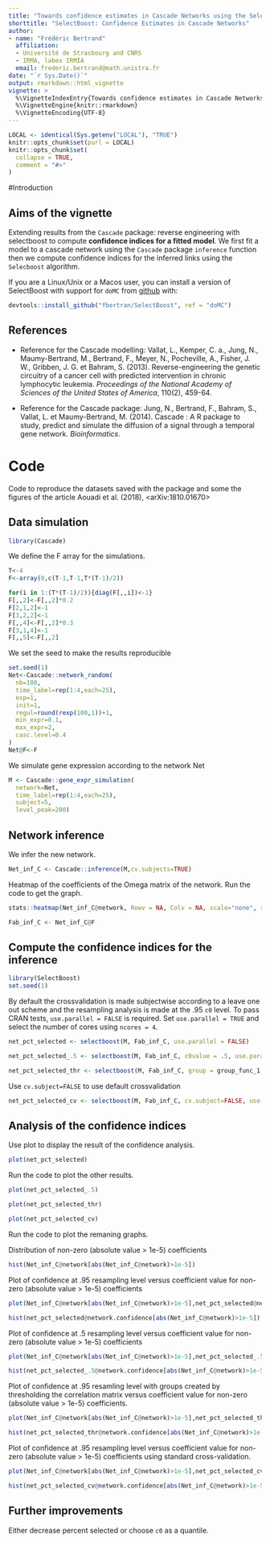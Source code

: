 ```yaml
---
title: "Towards confidence estimates in Cascade Networks using the SelectBoost package"
shorttitle: "SelectBoost: Confidence Estimates in Cascade Networks"
author: 
- name: "Frédéric Bertrand"
  affiliation: 
  - Université de Strasbourg and CNRS
  - IRMA, labex IRMIA
  email: frederic.bertrand@math.unistra.fr
date: "`r Sys.Date()`"
output: rmarkdown::html_vignette
vignette: >
  %\VignetteIndexEntry{Towards confidence estimates in Cascade Networks using the SelectBoost package}
  %\VignetteEngine{knitr::rmarkdown}
  %\VignetteEncoding{UTF-8}
---
```


```r
LOCAL <- identical(Sys.getenv("LOCAL"), "TRUE")
knitr::opts_chunk$set(purl = LOCAL)
knitr::opts_chunk$set(
  collapse = TRUE,
  comment = "#>"
)
```

#Introduction

## Aims of the vignette
Extending results from the `Cascade` package: reverse engineering with selectboost to compute **confidence indices for a fitted model**. We first fit a model to a cascade network using the `Cascade` package `inference` function then we compute confidence indices for the inferred links using the `Selecboost` algorithm.

If you are a Linux/Unix or a Macos user, you can install a version of SelectBoost with support for `doMC` from [github](https://github.com) with:

```r
devtools::install_github("fbertran/SelectBoost", ref = "doMC")
```

## References
* Reference for the Cascade modelling: Vallat, L., Kemper, C. a., Jung, N., Maumy-Bertrand, M., Bertrand, F., Meyer, N., Pocheville, A., Fisher, J. W., Gribben, J. G. et Bahram, S. (2013). Reverse-engineering the genetic circuitry of a cancer cell with predicted intervention in chronic lymphocytic leukemia. *Proceedings of the National Academy of Sciences of the United States of America*, 110(2), 459-64.

* Reference for the Cascade package: Jung, N., Bertrand, F., Bahram, S., Vallat, L. et Maumy-Bertrand, M. (2014). Cascade : A R package to study, predict and simulate the diffusion of a signal through a temporal gene network. *Bioinformatics*.

# Code
Code to reproduce the datasets saved with the package and some the figures of the article Aouadi et al. (2018), <arXiv:1810.01670>

## Data simulation
```r
library(Cascade)
```

We define the F array for the simulations.
```r
T<-4
F<-array(0,c(T-1,T-1,T*(T-1)/2))

for(i in 1:(T*(T-1)/2)){diag(F[,,i])<-1}
F[,,2]<-F[,,2]*0.2
F[2,1,2]<-1
F[3,2,2]<-1
F[,,4]<-F[,,2]*0.3
F[3,1,4]<-1
F[,,5]<-F[,,2]
```

We set the seed to make the results reproducible
```r
set.seed(1)
Net<-Cascade::network_random(
  nb=100,
  time_label=rep(1:4,each=25),
  exp=1,
  init=1,
  regul=round(rexp(100,1))+1,
  min_expr=0.1,
  max_expr=2,
  casc.level=0.4
)
Net@F<-F
```

We simulate gene expression according to the network Net
```r
M <- Cascade::gene_expr_simulation(
  network=Net,
  time_label=rep(1:4,each=25),
  subject=5,
  level_peak=200)
```

## Network inference
We infer the new network.
```r
Net_inf_C <- Cascade::inference(M,cv.subjects=TRUE)
```

Heatmap of the coefficients of the Omega matrix of the network. Run the code to get the graph.
```r
stats::heatmap(Net_inf_C@network, Rowv = NA, Colv = NA, scale="none", revC=TRUE)
```

```r
Fab_inf_C <- Net_inf_C@F
```

## Compute the confidence indices for the inference
```r
library(SelectBoost)
set.seed(1)
```

By default the crossvalidation is made subjectwise according to a leave one out scheme and the resampling analysis is made at the .95 `c0` level. To pass CRAN tests, `use.parallel = FALSE` is required. Set `use.parallel = TRUE` and select the number of cores using `ncores = 4`.
```r
net_pct_selected <- selectboost(M, Fab_inf_C, use.parallel = FALSE)
```
```r
net_pct_selected_.5 <- selectboost(M, Fab_inf_C, c0value = .5, use.parallel = FALSE)
```
```r
net_pct_selected_thr <- selectboost(M, Fab_inf_C, group = group_func_1, use.parallel = FALSE)
```

Use `cv.subject=FALSE` to use default crossvalidation
```r
net_pct_selected_cv <- selectboost(M, Fab_inf_C, cv.subject=FALSE, use.parallel = FALSE)
```

## Analysis of the confidence indices
Use plot to display the result of the confidence analysis.
```r
plot(net_pct_selected)
```

Run the code to plot the other results.
```r
plot(net_pct_selected_.5)
```

```r
plot(net_pct_selected_thr)
```

```r
plot(net_pct_selected_cv)
```

Run the code to plot the remaning graphs.

Distribution of non-zero (absolute value > 1e-5) coefficients
```r
hist(Net_inf_C@network[abs(Net_inf_C@network)>1e-5])
```

Plot of confidence at .95 resampling level versus coefficient value for non-zero (absolute value > 1e-5) coefficients
```r
plot(Net_inf_C@network[abs(Net_inf_C@network)>1e-5],net_pct_selected@network.confidence[abs(Net_inf_C@network)>1e-5])
```

```r
hist(net_pct_selected@network.confidence[abs(Net_inf_C@network)>1e-5])
```

Plot of confidence at .5 resampling level versus coefficient value for non-zero (absolute value > 1e-5) coefficients
```r
plot(Net_inf_C@network[abs(Net_inf_C@network)>1e-5],net_pct_selected_.5@network.confidence[abs(Net_inf_C@network)>1e-5])
```

```r
hist(net_pct_selected_.5@network.confidence[abs(Net_inf_C@network)>1e-5])
```

Plot of confidence at .95 resamling level with groups created by thresholding the correlation matrix versus coefficient value for non-zero (absolute value > 1e-5) coefficients.
```r
plot(Net_inf_C@network[abs(Net_inf_C@network)>1e-5],net_pct_selected_thr@network.confidence[abs(Net_inf_C@network)>1e-5])
```

```r
hist(net_pct_selected_thr@network.confidence[abs(Net_inf_C@network)>1e-5])
```

Plot of confidence at .95 resampling level versus coefficient value for non-zero (absolute value > 1e-5) coefficients using standard cross-validation.
```r
plot(Net_inf_C@network[abs(Net_inf_C@network)>1e-5],net_pct_selected_cv@network.confidence[abs(Net_inf_C@network)>1e-5])
```

```r
hist(net_pct_selected_cv@network.confidence[abs(Net_inf_C@network)>1e-5])
```

## Further improvements
Either decrease percent selected or choose `c0` as a quantile.



